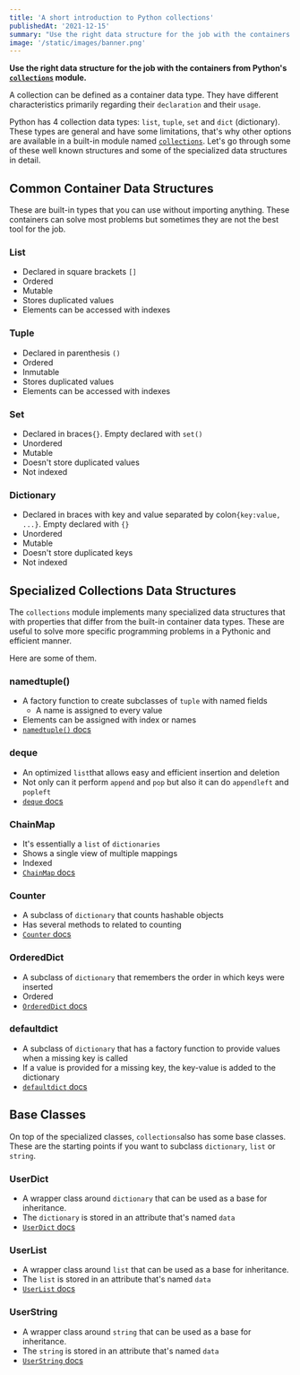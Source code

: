 ```yaml
---
title: 'A short introduction to Python collections'
publishedAt: '2021-12-15'
summary: "Use the right data structure for the job with the containers from Python's collections module."
image: '/static/images/banner.png'
---
```


**Use the right data structure for the job with the containers from Python's [`collections`](https://docs.python.org/3/library/collections.html#module-collections) module.**

A collection can be defined as a container data type. They have different characteristics primarily regarding their `declaration` and their `usage`.

Python has 4 collection data types: `list`, `tuple`, `set` and `dict` (dictionary). These types are general and have some limitations, that's why other options are available in a built-in module named [`collections`](https://docs.python.org/3/library/collections.html#module-collections). Let's go through some of these well known structures and some of the specialized data structures in detail.

## Common Container Data Structures

These are built-in types that you can use without importing anything. These containers can solve most problems but sometimes they are not the best tool for the job.

### List

- Declared in square brackets `[]`
- Ordered
- Mutable
- Stores duplicated values
- Elements can be accessed with indexes

### Tuple

- Declared in parenthesis `()`
- Ordered
- Inmutable
- Stores duplicated values
- Elements can be accessed with indexes

### Set

- Declared in braces`{}`. Empty declared with `set()`
- Unordered
- Mutable
- Doesn't store duplicated values
- Not indexed

### Dictionary

- Declared in braces with key and value separated by colon`{key:value, ...}`. Empty declared with `{}`
- Unordered
- Mutable
- Doesn't store duplicated keys
- Not indexed

## Specialized Collections Data Structures

The `collections` module implements many specialized data structures that with properties that differ from the built-in container data types. These are useful to solve more specific programming problems in a Pythonic and efficient manner. 

Here are some of them. 

### namedtuple()

- A factory function to create subclasses of `tuple` with named fields
    - A name is assigned to every value
- Elements can be assigned with index or names
- [`namedtuple()` docs](https://docs.python.org/3/library/collections.html#collections.namedtuple)

### deque

- An optimized `list`that allows easy and efficient insertion and deletion
- Not only  can it perform `append` and `pop` but also it can do `appendleft` and `popleft`
- [`deque` docs](https://docs.python.org/3/library/collections.html#collections.deque)

### ChainMap

- It's essentially a `list` of `dictionaries`
- Shows a single view of multiple mappings
- Indexed
- [`ChainMap` docs](https://docs.python.org/3/library/collections.html#collections.ChainMap)

### Counter

- A subclass of `dictionary` that counts hashable objects
- Has several methods to related to counting
- [`Counter` docs](https://docs.python.org/3/library/collections.html#collections.Counter)

### OrderedDict

- A subclass of `dictionary` that remembers the order in which keys were inserted
- Ordered
- [`OrderedDict` docs](https://docs.python.org/3/library/collections.html#collections.OrderedDict)

### defaultdict

- A subclass of `dictionary` that has a factory function to provide values when a missing key is called
- If a value is provided for a missing key, the key-value is added to the dictionary
- [`defaultdict` docs](https://docs.python.org/3/library/collections.html#collections.defaultdict)

## Base Classes

On top of the specialized classes, `collections`also has some base classes. These are the starting points if you want to subclass `dictionary`, `list` or `string`.

### UserDict

- A wrapper class around `dictionary` that can be used as a base for inheritance.
- The `dictionary` is stored in an attribute that's named `data`
- [`UserDict` docs](https://docs.python.org/3/library/collections.html#collections.UserDict)

### UserList

- A wrapper class around `list` that can be used as a base for inheritance.
- The `list` is stored in an attribute that's named `data`
- [`UserList` docs](https://docs.python.org/3/library/collections.html#collections.UserList)

### UserString

- A wrapper class around `string` that can be used as a base for inheritance.
- The `string` is stored in an attribute that's named `data`
- [`UserString` docs](https://docs.python.org/3/library/collections.html#userstring-objects)